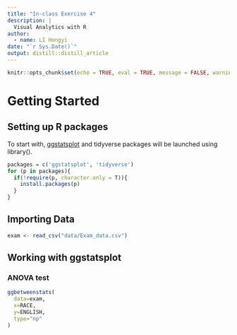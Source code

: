 ```yaml
---
title: "In-class Exercise 4"
description: |
  Visual Analytics with R
author:
  - name: LI Hongyi 
date: "`r Sys.Date()`"
output: distill::distill_article
---
```


```r
knitr::opts_chunk$set(echo = TRUE, eval = TRUE, message = FALSE, warning = FALSE, fig.retina = 3)
```

# Getting Started

## Setting up R packages

To start with, [ggstatsplot](https://indrajeetpatil.github.io/ggstatsplot/) and tidyverse packages will be launched using library().

```r
packages = c('ggstatsplot', 'tidyverse')
for (p in packages){
  if(!require(p, character.only = T)){
    install.packages(p)
  }
}
```

## Importing Data

```r
exam <- read_csv("data/Exam_data.csv")
```


## Working with ggstatsplot

### ANOVA test

```r
ggbetweenstats(
  data=exam,
  x=RACE,
  y=ENGLISH,
  type="np"
)

```